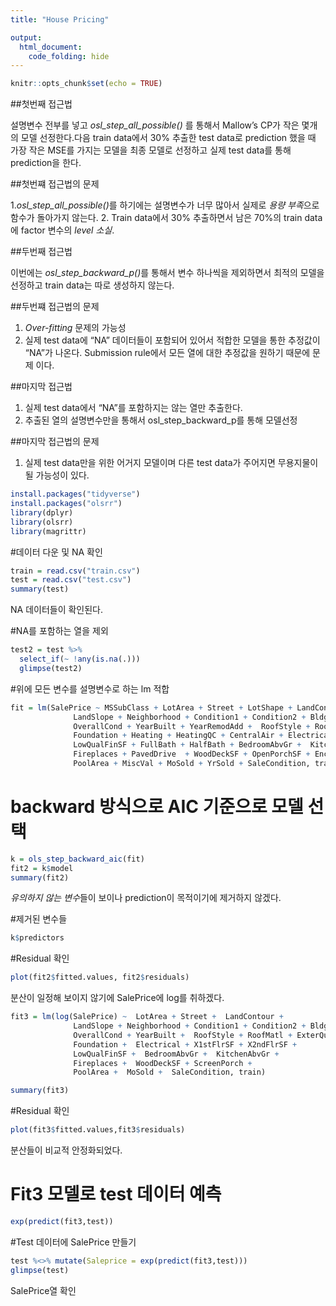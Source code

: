 ```yaml
---
title: "House Pricing"

output: 
  html_document:
    code_folding: hide
---
```


```r
knitr::opts_chunk$set(echo = TRUE)
```

##첫번째 접근법

  설명변수 전부를 넣고 *osl_step_all_possible()* 를 통해서 Mallow's CP가 작은 몇개의 모델 선정한다.다음 train data에서 30% 추출한 test data로 prediction 했을 때 가장 작은 MSE를 가지는 모델을 최종 모델로 선정하고 실제 test data를 통해 prediction을 한다. 


##첫번쨰 접근법의 문제
 
  1.*osl_step_all_possible()*를 하기에는 설명변수가 너무 많아서 실제로 *용량           부족*으로 함수가 돌아가지 않는다.
  2. Train data에서 30% 추출하면서 남은 70%의 train data에 factor 변수의 *level 
    소실*.


##두번째 접근법
  
  이번에는 *osl_step_backward_p()*를 통해서 변수 하나씩을 제외하면서 최적의 모델을 선정하고 train data는 따로 생성하지 않는다.



##두번쨰 접근법의 문제
  
  1. *Over-fitting* 문제의 가능성
  2. 실제 test data에 "NA" 데이터들이 포함되어 있어서 적합한 모델을 통한 추정값이     "NA"가 나온다. Submission rule에서 모든 열에 대한 추정값을 원하기 때문에 문제     이다. 


##마지막 접근법
 
  1. 실제 test data에서 "NA"를 포함하지는 않는 열만 추출한다.
  2. 추출된 열의 설명변수만을 통해서 osl_step_backward_p를 통해 모델선정



##마지막 접근법의 문제
 
  1. 실제 test data만을 위한 어거지 모델이며 다른 test data가 주어지면 무용지물이     될 가능성이 있다.
  
```r
install.packages("tidyverse")
install.packages("olsrr")
library(dplyr)
library(olsrr)
library(magrittr)
```

#데이터 다운 및 NA 확인

```r
train = read.csv("train.csv")
test = read.csv("test.csv")
summary(test)
```
NA 데이터들이 확인된다.


#NA를 포함하는 열을 제외

```r
test2 = test %>%
  select_if(~ !any(is.na(.)))
  glimpse(test2)
```

#위에 모든 변수를 설명변수로 하는 lm 적합

```r
fit = lm(SalePrice ~ MSSubClass + LotArea + Street + LotShape + LandContour + LotConfig +    
              LandSlope + Neighborhood + Condition1 + Condition2 + BldgType + HouseStyle + OverallQual +  
              OverallCond + YearBuilt + YearRemodAdd +  RoofStyle + RoofMatl + ExterQual + ExterCond +    
              Foundation + Heating + HeatingQC + CentralAir + Electrical + X1stFlrSF + X2ndFlrSF +    
              LowQualFinSF + FullBath + HalfBath + BedroomAbvGr +  KitchenAbvGr + TotRmsAbvGrd + 
              Fireplaces + PavedDrive  + WoodDeckSF + OpenPorchSF + EnclosedPorch + X3SsnPorch + ScreenPorch +  
              PoolArea + MiscVal + MoSold + YrSold + SaleCondition, train)
```

# backward 방식으로 AIC 기준으로 모델 선택

```r
k = ols_step_backward_aic(fit)
fit2 = k$model
summary(fit2)
```

*유의하지 않는 변수*들이 보이나 prediction이 목적이기에 제거하지 않겠다.



#제거된 변수들

```r
k$predictors
```





#Residual 확인


```r
plot(fit2$fitted.values, fit2$residuals)
```

분산이 일정해 보이지 않기에 SalePrice에 log를 취하겠다. 

```r

fit3 = lm(log(SalePrice) ~  LotArea + Street +  LandContour +     
              LandSlope + Neighborhood + Condition1 + Condition2 + BldgType + HouseStyle + OverallQual +  
              OverallCond + YearBuilt +  RoofStyle + RoofMatl + ExterQual +    
              Foundation +  Electrical + X1stFlrSF + X2ndFlrSF +    
              LowQualFinSF +  BedroomAbvGr +  KitchenAbvGr + 
              Fireplaces +  WoodDeckSF + ScreenPorch +  
              PoolArea +  MoSold +  SaleCondition, train)

summary(fit3)

```

#Residual 확인

```r
plot(fit3$fitted.values,fit3$residuals)
```
분산들이 비교적 안정화되었다. 





# Fit3 모델로 test 데이터 예측
```r

exp(predict(fit3,test))

```

#Test 데이터에 SalePrice 만들기 

```r
test %<>% mutate(Saleprice = exp(predict(fit3,test)))
glimpse(test)
```
SalePrice열 확인